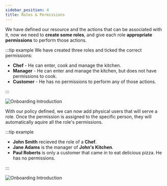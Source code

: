 ```yaml
---
sidebar_position: 4
title: Roles & Permissions
---
```


We have defined our resource and the actions that can be associated with it, now we need to **create some roles**,
and give each role **appropriate permissions** to perform those actions.

:::tip example
We have created three roles and ticked the correct permissions:

- **Chef** - He can enter, cook and manage the kitchen.
- **Manager** - He can enter and manage the kitchen, but does not have permissions to cook.
- **Customer** - He has no permissions to perform any of those actions.

:::

![Onboarding Introduction](/img/updated/onboarding/5.png)

With our policy defined, we can now add physical users that will serve a role. Once the permission is assigned to the specific person,
they will automatically aquire all the role's permissions.

:::tip example

- **John Smith** recieved the role of a **Chef**.
- **Jane Adams** is the manager of **John's Kitchen**.
- **Paul Roberts** is only a customer that came in to eat delicious pizza. He has no permissions.

:::

![Onboarding Introduction](/img/updated/onboarding/6.png)
